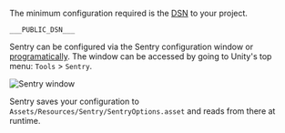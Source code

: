 The minimum configuration required is the [DSN](/product/sentry-basics/dsn-explainer/) to your project.

```
___PUBLIC_DSN___
```

Sentry can be configured via the Sentry configuration window or [programatically](/platforms/unity/configuration/options/).
The window can be accessed by going to Unity's top menu: `Tools` > `Sentry`.

![Sentry window](unity-sentry-window.png)

Sentry saves your configuration to `Assets/Resources/Sentry/SentryOptions.asset` and reads from there at runtime.
